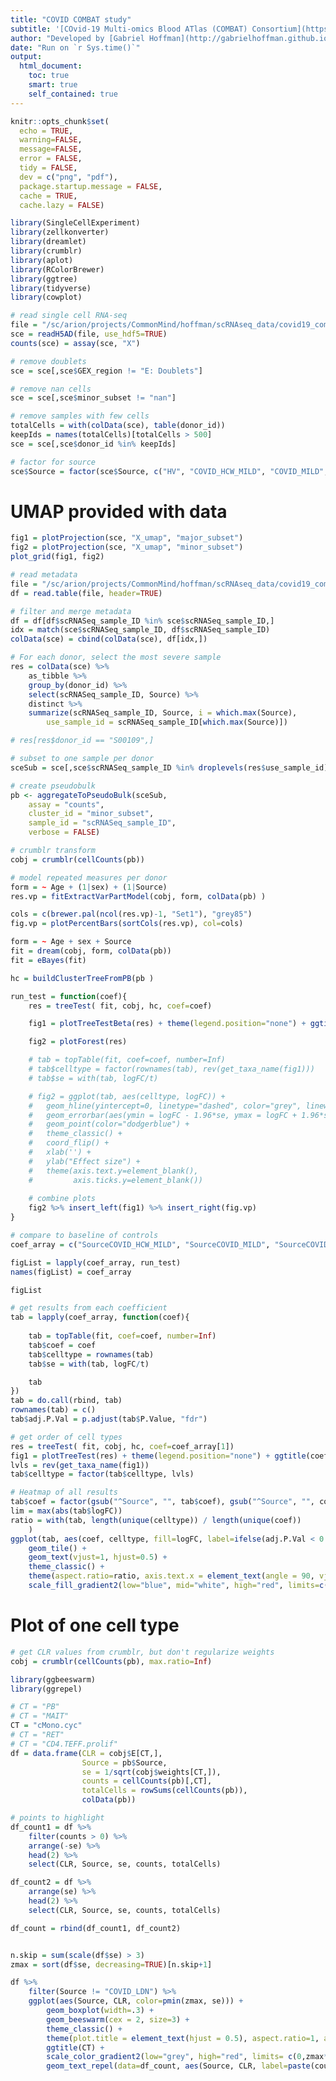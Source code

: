 ```yaml
---
title: "COVID COMBAT study"
subtitle: '[COvid-19 Multi-omics Blood ATlas (COMBAT) Consortium](https://doi.org/10.1016/j.cell.2022.01.012)'
author: "Developed by [Gabriel Hoffman](http://gabrielhoffman.github.io/)"
date: "Run on `r Sys.time()`"
output: 
  html_document:
    toc: true
    smart: true
    self_contained: true
---
```


<!---


cd /sc/arion/projects/CommonMind/hoffman/crumblr_analysis/COVID_combat/
R --vanilla

system("git pull"); rmarkdown::render("COVID_combat.Rmd");


# https://hoffmg01.hpc.mssm.edu/crumblr_analysis/COVID_combat/COVID_combat.html



# cd 

--->


```r
knitr::opts_chunk$set(
  echo = TRUE,
  warning=FALSE,
  message=FALSE,
  error = FALSE,
  tidy = FALSE,
  dev = c("png", "pdf"),
  package.startup.message = FALSE,
  cache = TRUE,
  cache.lazy = FALSE)
```


```r
library(SingleCellExperiment)
library(zellkonverter)
library(dreamlet)
library(crumblr)
library(aplot) 
library(RColorBrewer) 
library(ggtree) 
library(tidyverse) 
library(cowplot)
```

```r
# read single cell RNA-seq
file = "/sc/arion/projects/CommonMind/hoffman/scRNAseq_data/covid19_combat/local.h5ad"
sce = readH5AD(file, use_hdf5=TRUE)
counts(sce) = assay(sce, "X")

# remove doublets
sce = sce[,sce$GEX_region != "E: Doublets"]

# remove nan cells
sce = sce[,sce$minor_subset != "nan"]

# remove samples with few cells
totalCells = with(colData(sce), table(donor_id))
keepIds = names(totalCells)[totalCells > 500]
sce = sce[,sce$donor_id %in% keepIds]

# factor for source
sce$Source = factor(sce$Source, c("HV", "COVID_HCW_MILD", "COVID_MILD", "COVID_SEV", "COVID_CRIT", "COVID_LDN", "Sepsis", "Flu"))
```

# UMAP provided with data
```r
fig1 = plotProjection(sce, "X_umap", "major_subset")
fig2 = plotProjection(sce, "X_umap", "minor_subset")
plot_grid(fig1, fig2)
```

```r
# read metadata
file = "/sc/arion/projects/CommonMind/hoffman/scRNAseq_data/covid19_combat/CBD-KEY-CLINVAR/COMBAT_CLINVAR_for_processed.txt"
df = read.table(file, header=TRUE)

# filter and merge metadata
df = df[df$scRNASeq_sample_ID %in% sce$scRNASeq_sample_ID,]
idx = match(sce$scRNASeq_sample_ID, df$scRNASeq_sample_ID)
colData(sce) = cbind(colData(sce), df[idx,])

# For each donor, select the most severe sample
res = colData(sce) %>%
	as_tibble %>%
	group_by(donor_id) %>%
	select(scRNASeq_sample_ID, Source) %>%
	distinct %>%
	summarize(scRNASeq_sample_ID, Source, i = which.max(Source),
		use_sample_id = scRNASeq_sample_ID[which.max(Source)])

# res[res$donor_id == "S00109",]

# subset to one sample per donor
sceSub = sce[,sce$scRNASeq_sample_ID %in% droplevels(res$use_sample_id)]

# create pseudobulk
pb <- aggregateToPseudoBulk(sceSub,
    assay = "counts",     
    cluster_id = "minor_subset",  
    sample_id = "scRNASeq_sample_ID",
    verbose = FALSE)

# crumblr transform
cobj = crumblr(cellCounts(pb))
```



```r
# model repeated measures per donor
form = ~ Age + (1|sex) + (1|Source)
res.vp = fitExtractVarPartModel(cobj, form, colData(pb) )

cols = c(brewer.pal(ncol(res.vp)-1, "Set1"), "grey85")
fig.vp = plotPercentBars(sortCols(res.vp), col=cols)

form = ~ Age + sex + Source
fit = dream(cobj, form, colData(pb))
fit = eBayes(fit)

hc = buildClusterTreeFromPB(pb )
```


```r
run_test = function(coef){
	res = treeTest( fit, cobj, hc, coef=coef)

	fig1 = plotTreeTestBeta(res) + theme(legend.position="none") + ggtitle(coef)

	fig2 = plotForest(res)

	# tab = topTable(fit, coef=coef, number=Inf)
	# tab$celltype = factor(rownames(tab), rev(get_taxa_name(fig1)))
	# tab$se = with(tab, logFC/t)

	# fig2 = ggplot(tab, aes(celltype, logFC)) + 
	# 	geom_hline(yintercept=0, linetype="dashed", color="grey", linewidth=1) +
	# 	geom_errorbar(aes(ymin = logFC - 1.96*se, ymax = logFC + 1.96*se), width=0) +
	# 	geom_point(color="dodgerblue") +
	# 	theme_classic() +
	# 	coord_flip() + 
	# 	xlab('') + 
	# 	ylab("Effect size") +
	# 	theme(axis.text.y=element_blank(),
	# 	      axis.ticks.y=element_blank())
 
	# combine plots
	fig2 %>% insert_left(fig1) %>% insert_right(fig.vp)
}

# compare to baseline of controls
coef_array = c("SourceCOVID_HCW_MILD", "SourceCOVID_MILD", "SourceCOVID_SEV", "SourceCOVID_CRIT", "SourceSepsis", "SourceFlu")

figList = lapply(coef_array, run_test)
names(figList) = coef_array
```

```r
figList    
```

```r
# get results from each coefficient
tab = lapply(coef_array, function(coef){
	
	tab = topTable(fit, coef=coef, number=Inf)
	tab$coef = coef
	tab$celltype = rownames(tab)
	tab$se = with(tab, logFC/t)

	tab
})
tab = do.call(rbind, tab)
rownames(tab) = c()
tab$adj.P.Val = p.adjust(tab$P.Value, "fdr")

# get order of cell types
res = treeTest( fit, cobj, hc, coef=coef_array[1])
fig1 = plotTreeTest(res) + theme(legend.position="none") + ggtitle(coef)
lvls = rev(get_taxa_name(fig1))
tab$celltype = factor(tab$celltype, lvls)

# Heatmap of all results
tab$coef = factor(gsub("^Source", "", tab$coef), gsub("^Source", "", coef_array))
lim = max(abs(tab$logFC))
ratio = with(tab, length(unique(celltype)) / length(unique(coef))
	)
ggplot(tab, aes(coef, celltype, fill=logFC, label=ifelse(adj.P.Val < 0.05, "*", ''))) +
	geom_tile() +
	geom_text(vjust=1, hjust=0.5) +
	theme_classic() + 
	theme(aspect.ratio=ratio, axis.text.x = element_text(angle = 90, vjust = 0.5, hjust=1)) +
	scale_fill_gradient2(low="blue", mid="white", high="red", limits=c(-lim, lim)) 
```



# Plot of one cell type
```r
# get CLR values from crumblr, but don't regularize weights
cobj = crumblr(cellCounts(pb), max.ratio=Inf)

library(ggbeeswarm)
library(ggrepel)

# CT = "PB"
# CT = "MAIT"
CT = "cMono.cyc"
# CT = "RET"
# CT = "CD4.TEFF.prolif"
df = data.frame(CLR = cobj$E[CT,],
                Source = pb$Source,
                se = 1/sqrt(cobj$weights[CT,]),
                counts = cellCounts(pb)[,CT],
                totalCells = rowSums(cellCounts(pb)),
                colData(pb))

# points to highlight
df_count1 = df %>%
	filter(counts > 0) %>%
	arrange(-se) %>% 
	head(2) %>%
	select(CLR, Source, se, counts, totalCells)

df_count2 = df %>%
	arrange(se) %>% 
	head(2) %>%
	select(CLR, Source, se, counts, totalCells)

df_count = rbind(df_count1, df_count2)


n.skip = sum(scale(df$se) > 3)
zmax = sort(df$se, decreasing=TRUE)[n.skip+1]

df %>%
	filter(Source != "COVID_LDN") %>%
	ggplot(aes(Source, CLR, color=pmin(zmax, se))) +
		geom_boxplot(width=.3) +
		geom_beeswarm(cex = 2, size=3) + 
		theme_classic() +
		theme(plot.title = element_text(hjust = 0.5), aspect.ratio=1, axis.text.x = element_text(angle = 45, vjust = 1, hjust=1)) +
		ggtitle(CT) +
		scale_color_gradient2(low="grey", high="red", limits= c(0,zmax*1.01), name = "Standard error") +
		geom_text_repel(data=df_count, aes(Source, CLR, label=paste(counts, totalCells, sep=' / ')), color="black", box.padding=2)
```

<!---

ggsave(fig, file="~/www/test.png")

--->




















   


